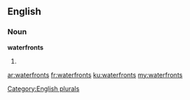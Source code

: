 ==English==

===Noun===
'''waterfronts'''

# {{plural of|[[waterfront]]}}

[[Category:English plurals]]

[[ar:waterfronts]]
[[fr:waterfronts]]
[[ku:waterfronts]]
[[my:waterfronts]]